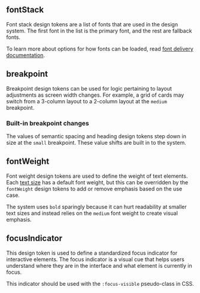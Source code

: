
## fontStack

Font stack design tokens are a list of fonts that are used in the design system. The first font in the list is the primary font, and the rest are fallback fonts.

To learn more about options for how fonts can be loaded, read [font delivery documentation](/foundation/typography#font-delivery).

<ContentPane>
  <DesignTokensTable active="semantic.fontStack" />
</ContentPane>

## breakpoint

Breakpoint design tokens can be used for logic pertaining to layout adjustments as screen width changes. For example, a grid of cards may switch from a 3-column layout to a 2-column layout at the `medium` breakpoint.

<ContentPane>
  <DesignTokensTable active="semantic.breakpoint" />
</ContentPane>

### Built-in breakpoint changes

The values of semantic spacing and heading design tokens step down in size at the `small` breakpoint. These value shifts are built in to the system.

## fontWeight

Font weight design tokens are used to define the weight of text elements. Each [text size](/design-tokens/typography-system#text) has a default font weight, but this can be overridden by the `fontWeight` design tokens to add or remove emphasis based on the use case.

The system uses `bold` sparingly because it can hurt readability at smaller text sizes and instead relies on the `medium` font weight to create visual emphasis.

<ContentPane>
  <DesignTokensTable active="semantic.fontWeight" />
</ContentPane>

## focusIndicator

This design token is used to define a standardized focus indicator for interactive elements. The focus indicator is a visual cue that helps users understand where they are in the interface and what element is currently in focus.

This indicator should be used with the `:focus-visible` pseudo-class in CSS.

<ContentPane>
  <DesignTokensTable active="semantic.focusIndicator" />
</ContentPane>
